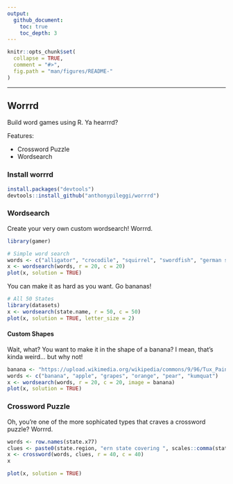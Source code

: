 ```yaml
---
output:
  github_document:
    toc: true 
    toc_depth: 3
---
```


<!-- README.md is generated from README.Rmd. Please edit that file -->

```r
knitr::opts_chunk$set(
  collapse = TRUE,
  comment = "#>",
  fig.path = "man/figures/README-"
)
```

---

Worrrd
---

Build word games using R.  Ya hearrrd?

Features:

  - Crossword Puzzle
  - Wordsearch
  
### Install worrrd

```r
install.packages("devtools")
devtools::install_github("anthonypileggi/worrrd")
```

### Wordsearch

Create your very own custom wordsearch!  Worrrd.

```r
library(gamer)

# Simple word search
words <- c("alligator", "crocodile", "squirrel", "swordfish", "german shepherd", "panda", "wolf")
x <- wordsearch(words, r = 20, c = 20)
plot(x, solution = TRUE)
```

You can make it as hard as you want.  Go bananas!

```r
# All 50 States
library(datasets)
x <- wordsearch(state.name, r = 50, c = 50)
plot(x, solution = TRUE, letter_size = 2)
```

#### Custom Shapes

Wait, what?  You want to make it in the shape of a banana?  I mean, that's kinda weird... but why not!

```r
banana <- "https://upload.wikimedia.org/wikipedia/commons/9/96/Tux_Paint_banana.svg"
words <- c("banana", "apple", "grapes", "orange", "pear", "kumquat")
x <- wordsearch(words, r = 20, c = 20, image = banana)
plot(x, solution = TRUE)
```

### Crossword Puzzle

Oh, you're one of the more sophicated types that craves a crossword puzzle?  Worrrd.

```r
words <- row.names(state.x77)
clues <- paste0(state.region, "ern state covering ", scales::comma(state.x77[, "Area"]), " square miles.")
x <- crossword(words, clues, r = 40, c = 40)
x
```

```r
plot(x, solution = TRUE)
```